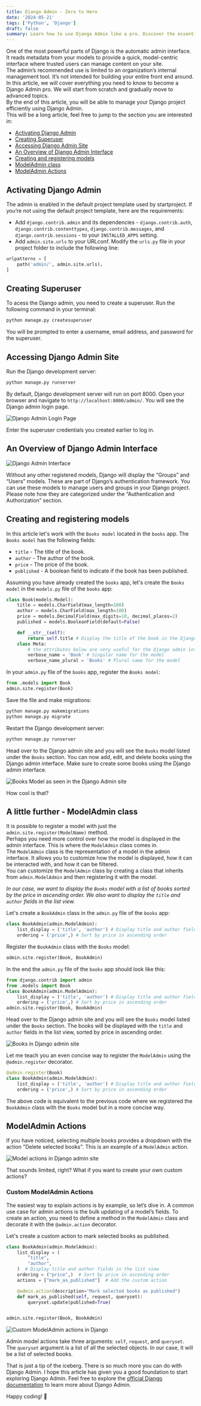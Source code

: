 ```yaml
---
title: Django Admin - Zero to Hero
date: '2024-05-21'
tags: ['Python', 'Django']
draft: false
summary: Learn how to use Django Admin like a pro. Discover the essential features, tips, and tricks to manage your Django project efficiently with Django Admin.
---
```


One of the most powerful parts of Django is the automatic admin interface. It reads metadata from your models to provide a quick, model-centric interface where trusted users can manage content on your site.  
The admin’s recommended use is limited to an organization’s internal management tool. It’s not intended for building your entire front end around.
In this article, we will cover everything you need to know to become a Django Admin pro. We will start from scratch and gradually move to advanced topics.  
By the end of this article, you will be able to manage your Django project efficiently using Django Admin.  
This will be a long article, feel free to jump to the section you are interested in:

- [Activating Django Admin](#accessing-django-admin)
- [Creating Superuser](#creating-superuser)
- [Accessing Django Admin Site](#accessing-django-admin-site)
- [An Overview of Django Admin Interface](#an-overview-of-django-admin-interface)
- [Creating and registering models](#creating-and-registering-models)
- [ModelAdmin class](#a-little-further---modeladmin-class)
- [ModelAdmin Actions](#modeladmin-actions)

## Activating Django Admin

The admin is enabled in the default project template used by startproject.
If you’re not using the default project template, here are the requirements:

- Add `django.contrib.admin` and its dependencies - `django.contrib.auth`, `django.contrib.contenttypes`, `django.contrib.messages`, and `django.contrib.sessions` - to your `INSTALLED_APPS` setting.
- Add `admin.site.urls` to your URLconf. Modify the `urls.py` file in your project folder to include the following line:

```python
urlpatterns = [
    path('admin/', admin.site.urls),
]
```

## Creating Superuser

To acess the Django admin, you need to create a superuser. Run the following command in your terminal:

```bash
python manage.py createsuperuser
```

You will be prompted to enter a username, email address, and password for the superuser.

## Accessing Django Admin Site

Run the Django development server:

```bash
python manage.py runserver
```

By default, Django development server will run on port 8000. Open your browser and navigate to `http://localhost:8000/admin/`. You will see the Django admin login page.

![Django Admin Login Page](https://global.discourse-cdn.com/business7/uploads/djangoproject/optimized/3X/9/3/93b6643f06699f7905429c7a55d231e284f7eda9_2_1380x794.png)

Enter the superuser credentials you created earlier to log in.

## An Overview of Django Admin Interface

![Django Admin Interface](https://assets.digitalocean.com/articles/eng_python/django/django-admin-panel.png)

Without any other registered models, Django will display the “Groups” and “Users” models. These are part of Django’s authentication framework. You can use these models to manage users and groups in your Django project. Please note how they are categorized under the “Authentication and Authorization” section.

## Creating and registering models

In this article let's work with the `Books model` located in the `books` app. The `Books model` has the following fields:

- `title` - The title of the book.
- `author` - The author of the book.
- `price` - The price of the book.
- `published` - A boolean field to indicate if the book has been published.

Assuming you have already created the `books` app, let's create the `Books model` in the `models.py` file of the `books` app:

```python
class Book(models.Model):
    title = models.CharField(max_length=100)
    author = models.CharField(max_length=100)
    price = models.DecimalField(max_digits=10, decimal_places=2)
    published = models.BooleanField(default=False)

    def __str__(self):
        return self.title # Display the title of the book in the Django admin site
    class Meta:
        # the attributes below are very useful for the Django admin interface, they are not required but are good practice
        verbose_name = 'Book' # Singular name for the model
        verbose_name_plural = 'Books' # Plural name for the model
```

In your `admin.py` file of the `books` app, register the `Books model`:

```python
from .models import Book
admin.site.register(Book)
```

Save the file and make migrations:

```bash
python manage.py makemigrations
python manage.py migrate
```

Restart the Django development server:

```bash
python manage.py runserver
```

Head over to the Django admin site and you will see the `Books` model listed under the `Books` section. You can now add, edit, and delete books using the Django admin interface.
Make sure to create some books using the Django admin interface.

![Books Model as seen in the Django Admin site](/static/images/python/django_admin_books_model.png)

How cool is that?

## A little further - ModelAdmin class

It is possible to register a model with just the `admin.site.register(ModelName)` method.  
Perhaps you need more control over how the model is displayed in the admin interface. This is where the `ModelAdmin` class comes in.  
The `ModelAdmin` class is the representation of a model in the admin interface. It allows you to customize how the model is displayed, how it can be interacted with, and how it can be filtered.  
You can customize the `ModelAdmin` class by creating a class that inherits from `admin.ModelAdmin` and then registering it with the model.

_In our case, we want to display the `Books` model with a list of books sorted by the price in ascending order. We also want to display the `title` and `author` fields in the list view._

Let's create a `BookAdmin` class in the `admin.py` file of the `books` app:

```python
class BookAdmin(admin.ModelAdmin):
    list_display = ('title', 'author') # Display title and author fields in the list view
    ordering = ('price',) # Sort by price in ascending order
```

Register the `BookAdmin` class with the `Books` model:

```python
admin.site.register(Book, BookAdmin)
```

In the end the `admin.py` file of the `books` app should look like this:

```python
from django.contrib import admin
from .models import Book
class BookAdmin(admin.ModelAdmin):
    list_display = ('title', 'author') # Display title and author fields in the list view
    ordering = ('price',) # Sort by price in ascending order
admin.site.register(Book, BookAdmin)
```

Head over to the Django admin site and you will see the `Books` model listed under the `Books` section. The books will be displayed with the `title` and `author` fields in the list view, sorted by price in ascending order.

![Books in Django admin site](/static/images/python/books.png)

Let me teach you an even concise way to register the `ModelAdmin` using the `@admin.register` decorator.

```python
@admin.register(Book)
class BookAdmin(admin.ModelAdmin):
    list_display = ('title', 'author') # Display title and author fields in the list view
    ordering = ('price',) # Sort by price in ascending order
```

The above code is equivalent to the previous code where we registered the `BookAdmin` class with the `Books` model but in a more concise way.

## ModelAdmin Actions

If you have noticed, selecting multiple books provides a dropdown with the action "Delete selected books". This is an example of a `ModelAdmin` action.

![Model actions in Django admin site](/static/images/python/model_actions.png)

That sounds limited, right? What if you want to create your own custom actions?

### Custom ModelAdmin Actions

The easiest way to explain actions is by example, so let’s dive in.
A common use case for admin actions is the bulk updating of a model’s fields.
To create an action, you need to define a method in the `ModelAdmin` class and decorate it with the `@admin.action` decorator.

Let's create a custom action to mark selected books as published.

```python
class BookAdmin(admin.ModelAdmin):
    list_display = (
        "title",
        "author",
    )  # Display title and author fields in the list view
    ordering = ("price",)  # Sort by price in ascending order
    actions = ["mark_as_published"]  # Add the custom action

    @admin.action(description="Mark selected books as published")
    def mark_as_published(self, request, queryset):
        queryset.update(published=True)


admin.site.register(Book, BookAdmin)
```

![Custom ModelAdmin actions in Django](/static/images/python/custom_model_admin_actions.png)

Admin model actions take three arguments: `self`, `request`, and `queryset`. The `queryset` argument is a list of all the selected objects. In our case, it will be a list of selected books.

That is just a tip of the iceberg. There is so much more you can do with Django Admin. I hope this article has given you a good foundation to start exploring Django Admin. Feel free to explore the [official Django documentation](https://docs.djangoproject.com/en/5.0/ref/contrib/admin/) to learn more about Django Admin.

Happy coding! 🚀
